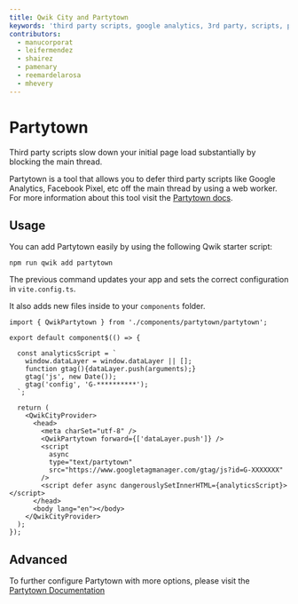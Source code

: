 ```yaml
---
title: Qwik City and Partytown
keywords: 'third party scripts, google analytics, 3rd party, scripts, performance'
contributors:
  - manucorporat
  - leifermendez
  - shairez
  - pamenary
  - reemardelarosa
  - mhevery
---
```


# Partytown

Third party scripts slow down your initial page load substantially by blocking the main thread.

Partytown is a tool that allows you to defer third party scripts like Google Analytics, Facebook Pixel, etc off the main thread by using a web worker.
For more information about this tool visit the [Partytown docs](https://partytown.builder.io/).

## Usage

You can add Partytown easily by using the following Qwik starter script:

```shell
npm run qwik add partytown
```

The previous command updates your app and sets the correct configuration in `vite.config.ts`.

It also adds new files inside to your `components` folder.

```tsx title="src/root.tsx"
import { QwikPartytown } from './components/partytown/partytown';

export default component$(() => {

  const analyticsScript = `
    window.dataLayer = window.dataLayer || [];
    function gtag(){dataLayer.push(arguments);}
    gtag('js', new Date());
    gtag('config', 'G-**********');
  `;

  return (
    <QwikCityProvider>
      <head>
        <meta charSet="utf-8" />
        <QwikPartytown forward={['dataLayer.push']} />
        <script
          async
          type="text/partytown"
          src="https://www.googletagmanager.com/gtag/js?id=G-XXXXXXX"
        />
        <script defer async dangerouslySetInnerHTML={analyticsScript}></script>
      </head>
      <body lang="en"></body>
    </QwikCityProvider>
  );
});
```

## Advanced

To further configure Partytown with more options, please visit the [Partytown Documentation](https://partytown.builder.io/configuration)
